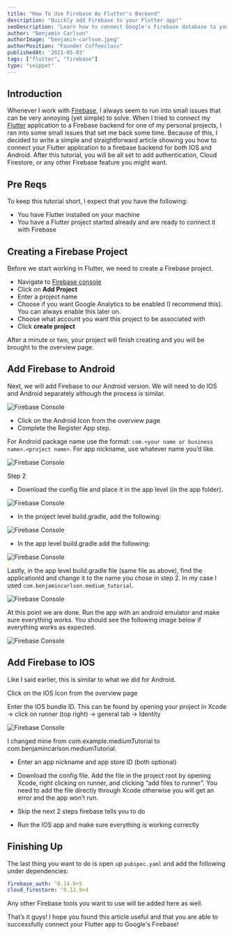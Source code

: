 ```yaml
---
title: "How To Use Firebase As Flutter's Backend"
description: "Quickly add Firebase to your Flutter app!"
seoDescription: "Learn how to connect Google's Firebase database to your Flutter mobile app easily."
author: "Benjamin Carlson"
authorImage: "benjamin-carlson.jpeg"
authorPosition: "Founder Coffeeclass"
publishedAt: '2021-05-03'
tags: ["flutter", "firebase"]
type: "snippet"
---
```


## Introduction

Whenever I work with [Firebase](https://console.firebase.google.com/u/0/), I always seem to run into small issues that can be very annoying (yet simple) to solve. When I tried to connect my [Flutter](https://flutter.dev/) application to a Firebase backend for one of my personal projects, I ran into some small issues that set me back some time. Because of this, I decided to write a simple and straightforward article showing you how to connect your Flutter application to a firebase backend for both IOS and Android. After this tutorial, you will be all set to add authentication, Cloud Firestore, or any other Firebase feature you might want.

## Pre Reqs

To keep this tutorial short, I expect that you have the following:

- You have Flutter installed on your machine
- You have a Flutter project started already and are ready to connect it with Firebase

## Creating a Firebase Project

Before we start working in Flutter, we need to create a Firebase project.

- Navigate to [Firebase console](https://console.firebase.google.com/)
- Click on **Add Project**
- Enter a project name
- Choose if you want Google Analytics to be enabled (I recommend this). You can always enable this later on.
- Choose what account you want this project to be associated with
- Click **create project**

After a minute or two, your project will finish creating and you will be brought to the overview page.

## Add Firebase to Android

Next, we will add Firebase to our Android version. We will need to do IOS and Android separately although the process is similar.

![Firebase Console](/content/snippets/connect-flutter-to-firebase/console.png)

- Click on the Android Icon from the overview page
- Complete the Register App step.

For Android package name use the format: `com.<your name or business name>.<project name>`. For app nickname, use whatever name you’d like.

![Firebase Console](/content/snippets/connect-flutter-to-firebase/add.png)

Step 2

- Download the config file and place it in the app level (in the app folder).

![Firebase Console](/content/snippets/connect-flutter-to-firebase/app-level.png)

- In the project level build.gradle, add the following:

![Firebase Console](/content/snippets/connect-flutter-to-firebase/build.gradle.png)

- In the app level build.gradle add the following:

![Firebase Console](/content/snippets/connect-flutter-to-firebase/app-level-build.gradle.png)

Lastly, in the app level build.gradle file (same file as above), find the applicationId and change it to the name you chose in step 2. In my case I used `com.benjamincarlson.medium_tutorial`.

![Firebase Console](/content/snippets/connect-flutter-to-firebase/name.png)

At this point we are done. Run the app with an android emulator and make sure everything works. You should see the following image below if everything works as expected.

![Firebase Console](/content/snippets/connect-flutter-to-firebase/working-android.png)

## Add Firebase to IOS

Like I said earlier, this is similar to what we did for Android.

Click on the IOS Icon from the overview page

Enter the IOS bundle ID. This can be found by opening your project in Xcode -> click on runner (top right) -> general tab -> Identity

![Firebase Console](/content/snippets/connect-flutter-to-firebase/bundle-id.png)

I changed mine from com.example.mediumTutorial to com.benjamincarlson.mediumTutorial.

- Enter an app nickname and app store ID (both optional)

- Download the config file. Add the file in the project root by opening Xcode, right clicking on runner, and clicking “add files to runner”. You need to add the file directly through Xcode otherwise you will get an error and the app won’t run.

- Skip the next 2 steps firebase tells you to do

- Run the IOS app and make sure everything is working correctly

## Finishing Up

The last thing you want to do is open up `pubspec.yaml` and add the following under dependencies:

```dart:pubspec.yaml
firebase_auth: ^0.14.0+5
cloud_firestore: ^0.12.9+4
```

Any other Firebase tools you want to use will be added here as well.

That’s it guys! I hope you found this article useful and that you are able to successfully connect your Flutter app to Google's Firebase!